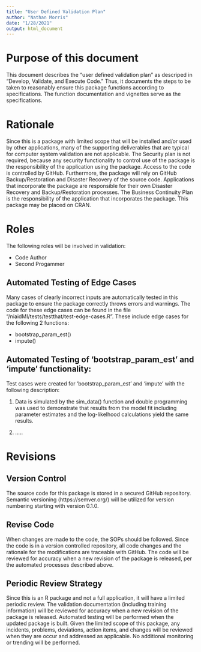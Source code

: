 ```yaml
---
title: "User Defined Validation Plan"
author: "Nathan Morris"
date: "1/28/2021"
output: html_document
---
```


# Purpose of this document
This document describes the "user defined validation plan" as descriped in "Develop, Validate, and Execute Code." Thus, it documents the steps to be taken to reasonably ensure this package functions according to specifications. The function documentation and vignettes serve as the specifications.

# Rationale

Since this is a package with limited scope that will be installed and/or used by other applications, many of the supporting deliverables that are typical for computer system validation are not applicable. The Security plan is not required, because any security functionality to control use of the package is the responsibility of the application using the package. Access to the code is controlled by GitHub. Furthermore, the package will rely on GitHub Backup/Restoration and Disaster Recovery of the source code. Applications that incorporate the package are responsible for their own Disaster Recovery and Backup/Restoration processes. The Business Continuity Plan is the responsibility of the application that incorporates the package. This package may be placed on CRAN.  


# Roles
The following roles will be involved in validation:

 + Code Author
 + Second Progammer 

## Automated Testing of Edge Cases
Many cases of clearly incorrect inputs are automatically tested in this package to ensure the package correctly throws errors and warnings. The code for these edge cases can be found in the file "/niaidMI/tests/testthat/test-edge-cases.R". These include edge cases for the following 2 functions:

 + bootstrap_param_est()
 + impute()
 
## Automated Testing of 'bootstrap_param_est' and 'impute' functionality:

Test cases were created for 'bootstrap_param_est' and 'impute' with the following description:

1. Data is simulated by the sim_data() function and double programming was used to demonstrate that results from the model fit including parameter estimates and the log-likelhood calculations yield the same results.

2. .....


# Revisions

## Version Control
The source code for this package is stored in a secured GitHub repository. Semantic versioning (https://semver.org/) will be utilized for version numbering starting with version 0.1.0.

## Revise Code

When changes are made to the code, the SOPs should be followed. Since the code is in a version controlled repository, all code changes and the rationale for the modifications are traceable with GitHub. The code will be reviewed for accuracy when a new revision of the package is released, per the automated processes described above.

## Periodic Review Strategy

Since this is an R package and not a full application, it will have a limited periodic review. The validation documentation (including training information) will be reviewed for accuracy when a new revision of the package is released. Automated testing will be performed when the updated package is built. Given the limited scope of this package, any incidents, problems, deviations, action items, and changes will be reviewed when they are occur and addressed as applicable. No additional monitoring or trending will be performed.